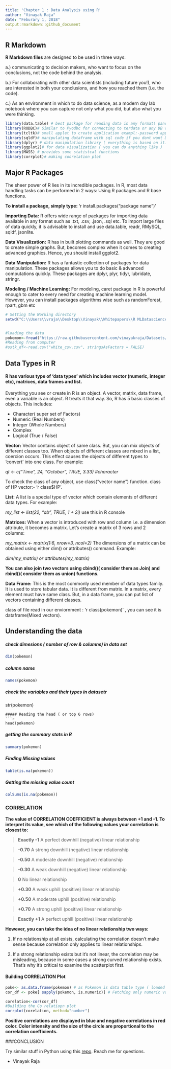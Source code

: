 ---
title: 'Chapter 1 : Data Analysis using R'
author: "Vinayak Raja"
date: "Feburary 1, 2018"
output:rmarkdown::github_document
---



## R Markdown

**R Markdown files** are designed to be used in three ways:

a.)  communicating to decision makers, who want to focus on the conclusions, not the code behind the analysis.

b.) For collaborating with other data scientists (including future you!), who are interested in both your conclusions, and how you reached them (i.e. the code).

c.) As an environment in which to do data science, as a modern day lab notebook where you can capture not only what you did, but also what you were thinking.

```{r packages, include=TRUE, result=FALSE, message = FALSE	,warning = FALSE }
library(data.table) # best package for reading data in any format( pandas equivalent for some functions in Python )
library(RODBC)# Similar to Pyodbc for connecting to terdata or any DB with ODBC 
library(tcltk)# small applet to create application exampl:-password app
library(sqldf)# manipulating dataframe with sql code if you dont want DPLY
library(dplyr) # data manipulation library ( everything is based on it:- Pandas was inspired by this)
library(ggplot2)# for data visualization ( you can do anything like )
library(MASS) # provides some statistcal functions
library(corrplot)# making coorelation plot 
```

## Major R Packages 

The sheer power of R lies in its incredible packages. In R, most data handling tasks can be performed in 2 ways: Using R packages and R base functions.

**To install a package, simply type:** 'r install.packages("package name")'

**Importing Data:** R offers wide range of packages for importing data available in any format such as .txt, .csv, .json, .sql etc. To import large files of data quickly, it is advisable to install and use data.table, readr, RMySQL, sqldf, jsonlite.

**Data Visualization:** R has in built plotting commands as well. They are good to create simple graphs. But, becomes complex when it comes to creating advanced graphics. Hence, you should install ggplot2.

**Data Manipulation:** R has a fantastic collection of packages for data manipulation. These packages allows you to do basic & advanced computations quickly. These packages are dplyr, plyr, tidyr, lubridate, stringr. 

**Modeling / Machine Learning:** For modeling, caret package in R is powerful enough to cater to every need for creating machine learning model. However, you can install packages algorithms wise such as randomForest, rpart, gbm etc

```{r loading data, include=TRUE, cache = TRUE, message = FALSE	,warning = FALSE }
# Setting the Working directory
setwd("C:\\Users\\vraja\\Desktop\\Vinayak\\Whitepapers\\R MLDatascience")


#loading the data 
pokemon<-fread("https://raw.githubusercontent.com/vinayakraja/Datasets/master/pokemon.csv")
#Reading from computer
#ostk_df<-read.csv("white_csv.csv", stringsAsFactors = FALSE)
```

## Data Types in R

#### R has various type of 'data types' which includes vector (numeric, integer etc), matrices, data frames and list.

Everything you see or create in R is an object. A vector, matrix, data frame, even a variable is an object. R treats it that way. So, R has 5 basic classes of objects. This includes:

* Character( super set of Factors)
* Numeric (Real Numbers)
* Integer (Whole Numbers)
* Complex
* Logical (True / False)

**Vector:** Vector contains object of same class. But, you can mix objects of different classes too. When objects of different classes are mixed in a list, coercion occurs. This effect causes the objects of different types to 'convert' into one class. For example:

*qt <- c("Time", 24, "October", TRUE, 3.33)  #character*

To check the class of any object, use class("vector name") function. class of HP vector:- 'r class$HP'. 

**List:** A list is a special type of vector which contain elements of different data types. For example:

*my_list <- list(22, "ab", TRUE, 1 + 2i)* use this in R console 

**Matrices:** When a vector is introduced with row and column i.e. a dimension attribute, it becomes a matrix. Let's create a matrix of 3 rows and 2 columns:

*my_matrix <- matrix(1:6, nrow=3, ncol=2)* 
The dimensions of a matrix can be obtained using either dim() or attributes() command. Example: 

*dim(my_matrix) or attributes(my_matrix)*

**You can also join two vectors using cbind()( consider them as Join) and rbind()( consider them as union) functions.**

**Data Frame:** This is the most commonly used member of data types family. It is used to store tabular data. It is different from matrix. In a matrix, every element must have same class. But, in a data frame, you can put list of vectors containing different classes.

class of file read in our enviornment : 'r class(pokemon)' , you can see it is dataframe(Mixed vectors). 

## Understanding the data 

##### check dimesions ( number of row & columns) in data set
```{r data exploration1, include=TRUE}
dim(pokemon)
```
##### column name 
```{r data exploration2, include=TRUE}
names(pokemon) 
```
##### check the variables and their types in dataset```
```{r data exploration3, include=TRUE}
str(pokemon)
```
##### Reading the head ( or top 6 rows)
```{r data exploration4, include=TRUE}

head(pokemon)
```
##### getting the summary stats in R 
```{r data exploration5, include=TRUE}
summary(pokemon)
```
##### Finding Missing values 
```{r data exploration6, include=TRUE}
table(is.na(pokemon))
```
##### Getting the missing value count 
```{r data exploration7, include=TRUE}
colSums(is.na(pokemon))
```

### CORRELATION
**The value of CORRELATION COEFFICIENT is always between +1 and -1. To interpret its value, see which of the following values your correlation is closest to:**

> **Exactly -1** A perfect downhill (negative) linear relationship

> **-0.70** A strong downhill (negative) linear relationship

> **-0.50** A moderate downhill (negative) relationship

> **-0.30** A weak downhill (negative) linear relationship

> **0** No linear relationship

> **+0.30** A weak uphill (positive) linear relationship

> **+0.50** A moderate uphill (positive) relationship

> **+0.70** A strong uphill (positive) linear relationship

> **Exactly +1** A perfect uphill (positive) linear relationship

**However, you can take the idea of no linear relationship two ways:**

1. If no relationship at all exists, calculating the correlation doesn't make sense because correlation only applies to linear relationships.

2. If a strong relationship exists but it's not linear, the correlation may be misleading, because in some cases a strong curved relationship exists. That's why it's critical to examine the scatterplot first.

#### Building CORRELATION Plot 
```{r data exploration9, include=TRUE}
poke<- as.data.frame(pokemon) # as Pokemon is data table type ( loaded using  fread)
cor_df <- poke[ sapply(pokemon, is.numeric)] # Fetching only numeric values

corelation<-cor(cor_df)
#Building the Co relatiopn plot 
corrplot(corelation, method="number")
```
**Positive correlations are displayed in blue and negative correlations in red color. Color intensity and the size of the circle are proportional to the correlation coefficients.**

###CONCLUSION

Try similar stuff in Python using this [repo](https://github.com/vinayakraja/Data-Science-ML-using-Python-/blob/master/CHP-1%20Exploratory%20Data%20Analysis%20and%20Python%20intro/Python%20Data%20Science%20-%20Chapter%201%20Intro%20to%20Data%20Analysis%20using%20Python%20.ipynb). Reach me for questions.

- Vinayak Raja
